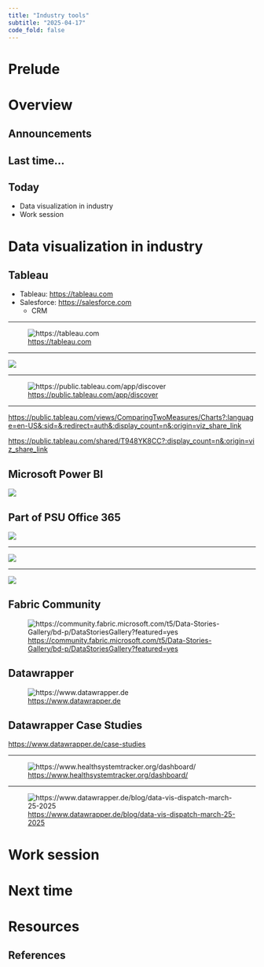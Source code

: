 ```yaml
---
title: "Industry tools"
subtitle: "2025-04-17"
code_fold: false
---
```


# Prelude

# Overview

## Announcements

## Last time...

## Today

- Data visualization in industry
- Work session

# Data visualization in industry

## Tableau

- Tableau: <https://tableau.com>
- Salesforce: <https://salesforce.com>
  - CRM
  
---

![<https://tableau.com>](../include/img/tableau.png)

---

![](../include/img/tableau-public.png)

---

![<https://public.tableau.com/app/discover>](../include/img/tableau-public.png)

---

<https://public.tableau.com/views/ComparingTwoMeasures/Charts?:language=en-US&:sid=&:redirect=auth&:display_count=n&:origin=viz_share_link>

<https://public.tableau.com/shared/T948YK8CC?:display_count=n&:origin=viz_share_link>

## Microsoft Power BI

![](../include/img/microsoft-power-bi.png)

## Part of PSU Office 365

![](../include/img/microsoft-power-bi-psu.png)

---

![](../include/img/power-bi-psu-launch-page.png)

---

![](../include/img/power-bi-psu-ug-admissions.png)

## Fabric Community

![<https://community.fabric.microsoft.com/t5/Data-Stories-Gallery/bd-p/DataStoriesGallery?featured=yes>](../include/img/microsoft-bi-fabric-community.png)

## Datawrapper

![<https://www.datawrapper.de>](../include/img/datawrapper.png)

## Datawrapper Case Studies

<https://www.datawrapper.de/case-studies>

---

![<https://www.healthsystemtracker.org/dashboard/>](../include/img/healthsystemtracker.png)

---

![<https://www.datawrapper.de/blog/data-vis-dispatch-march-25-2025>](../include/img/datawrapper-viz-dispatch.png)

# Work session

# Next time

# Resources

## References
